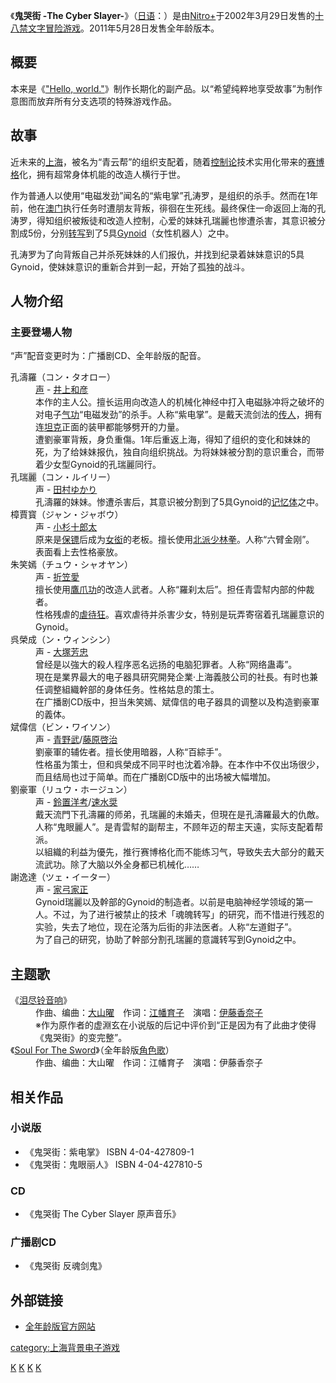 {{Link style|time=2015-12-11T02:12:23+00:00}}
{{unreferenced|time=2011-05-24T12:05:06+00:00}}
{{Infobox animanga/Headerofja
|title= 鬼哭街 -The Cyber Slayer-
|image= Kikokugai_cover.jpg
|size= 200px
|caption= 
|japanese=
|english= Kikokugai: The Cyber Slayer
|kana= きこくがい ザ サイバー スレイヤー
|romaji= Kikokugai Za Saibā Sureiyā
|genre= 
}}
{{Infobox animanga/Game
|類型=[[武侠|武侠]]、[[科幻|科幻]]、[[獵奇|獵奇]]、[[18禁|18禁]]
|使用平台=[[Windows_95|Windows 95]]/[[Windows_98|98]]/[[Windows_ME|ME]]/[[Windows_XP|XP]]/[[Mac|Mac]]<br/>[[Windows_XP|Windows XP]]/[[Windows_Vista|Vista]]/[[Windows_7|7]](全年龄版)
|最低配備=
|推薦配備=
|遊戲引擎=
|修正檔=
|最新版本=
|開發團隊=[[Nitro+|Nitro+]]
|代理商=Nitro+
|製作人=[[:ja:でじたろう|でじたろう]]
|監製=[[虚渊玄|虚渊玄]]
|腳本=虚渊玄
|人物設定=[[中央东口|中央东口]]
|音樂=[[ZIZZ_STUDIO|ZIZZ STUDIO]]
|媒體=CD-ROM<br/>DVD-ROM(全年龄版)
|遊戲人數=1
|發售日=2003年9月26日<br/>2011年5月28日（全年龄版）
|啟用時期=
|售價=3990日元<br/>4620日元（全年龄版）
|銷售數量=
|對象年齡=18禁<br/>15岁以上（全年龄版）
|周邊界面=
|內容圖片=
|名字變更=
|結局數=1
|記錄檔數=
|記錄檔容量=230字节
|快速記錄=
|快速讀取=
|繼續遊戲=
|畫面尺寸=800×600 16bit<br/>1024×768 32bit(全年龄版)
|全螢幕表示模式=有
|音樂形式=
|角色配音=无<br/>有(全年龄版)
|訊息回顧=有
|CG模式=有
|音樂模式=有
|回憶模式=无
|訊息略過=有
|自動模式=有
|其他=全篇无分支
}}
{{Infobox animanga/Novel
|輕小說= 是
|標題= 
|作者= 虚渊玄
|插圖= 
|出版社= [[角川Sneaker文库|角川Sneaker文库]]
|其他出版社= 
|連載雜誌= 
|label= 
|發售日= 
|開始= 2005年1月
|結束= 2005年3月
|冊數= 全2册
|話數= 
|其他= 
}}
{{Infobox animanga/RadioDrama
|媒體= 广播剧CD
|製作= Nitro+
|腳本= 虚淵玄
|演出= 
|出版商= 
|代理商= 
|label= 
|發售日= 
|開始= 
|結束= 
|售價= 
|銷售數量= 
|收錄時間= 
|話數= 
|枚數= 1
|其他= 
}}
{{Infobox animanga/Footerofja}}

《'''鬼哭街 -The Cyber Slayer-'''》（[[日语|日语]]：{{lang|ja|'''きこくがい ザ サイバー スレイヤー'''}}）是由[[Nitro+|Nitro+]]于2002年3月29日发售的[[十八禁|十八禁]][[文字冒险游戏|文字冒险游戏]]。2011年5月28日发售全年龄版本。

==概要==
本来是《[["Hello,_world."|"Hello, world."]]》制作长期化的副产品。以“希望纯粹地享受故事”为制作意图而放弃所有分支选项的特殊游戏作品。

==故事==
近未来的[[上海|上海]]，被名为“青云帮”的组织支配着，随着[[控制论|控制论]]技术实用化带来的[[赛博格|赛博格]]化，拥有超常身体机能的改造人横行于世。

作为普通人以使用“电磁发劲”闻名的“紫电掌”孔涛罗，是组织的杀手。然而在1年前，他在[[澳门|澳门]]执行任务时遭朋友背叛，徘徊在生死线。最终保住一命返回上海的孔涛罗，得知组织被叛徒和改造人控制，心爱的妹妹孔瑞麗也惨遭杀害，其意识被分割成5份，分别[[转写|转写]]到了5具[[:en:Gynoid|Gynoid]]（女性机器人）之中。

孔涛罗为了向背叛自己并杀死妹妹的人们报仇，并找到纪录着妹妹意识的5具Gynoid，使妹妹意识的重新合并到一起，开始了孤独的战斗。

==人物介绍==
===主要登場人物===
“声”配音变更时为：广播剧CD、全年龄版的配音。
; 孔濤羅（コン・タオロー）
: [[声優|声]] - [[井上和彦|井上和彦]]
: 本作的主人公。擅长运用向改造人的机械化神经中打入电磁脉冲将之破坏的对电子[[气功|气功]]“电磁发劲”的杀手。人称“紫电掌”。是戴天流剑法的[[传人|传人]]，拥有连[[坦克|坦克]]正面的装甲都能够劈开的力量。
: 遭劉豪軍背叛，身负重傷。1年后重返上海，得知了组织的变化和妹妹的死，为了给妹妹报仇，独自向组织挑战。为将妹妹被分割的意识重合，而带着少女型Gynoid的孔瑞麗同行。
; 孔瑞麗（コン・ルイリー）
: 声 - [[田村ゆかり|田村ゆかり]]
: 孔濤羅的妹妹。惨遭杀害后，其意识被分割到了5具Gynoid的[[记忆体|记忆体]]之中。
; 樟賈寳（ジャン・ジャボウ）
: 声 - [[小杉十郎太|小杉十郎太]]
: 原来是[[保镖|保镖]]后成为[[性交易媒合者|女衒]]的老板。擅长使用[[少林拳|北派少林拳]]。人称“六臂金刚”。
: 表面看上去性格豪放。
; 朱笑嫣（チュウ・シャオヤン）
: 声 - [[折笠愛|折笠愛]]
: 擅长使用[[鷹爪功|鷹爪功]]的改造人武者。人称“羅刹太后”。担任青雲幇内部的仲裁者。
: 性格残虐的[[虐待狂|虐待狂]]。喜欢虐待并杀害少女，特别是玩弄寄宿着孔瑞麗意识的Gynoid。
; 呉榮成（ン・ウィンシン）
: 声 - [[大塚芳忠|大塚芳忠]]
: 曾经是以強大的殺人程序恶名远扬的电脑犯罪者。人称“网络蛊毒”。
: 現在是業界最大的电子器具研究開発企業·上海義肢公司的社長。有时也兼任调整組織幹部的身体任务。性格姑息的策士。
: 在广播剧CD版中，担当朱笑嫣、斌偉信的电子器具的调整以及构造劉豪軍的義体。
; 斌偉信（ビン・ワイソン）
: 声 - [[青野武|青野武]]/[[藤原啓治|藤原啓治]]
: 劉豪軍的辅佐者。擅长使用暗器，人称“百綜手”。
: 性格虽为策士，但和呉榮成不同平时也沈着冷静。在本作中不仅出场很少，而且结局也过于简单。而在广播剧CD版中的出场被大幅増加。
; 劉豪軍（リュウ・ホージュン）
: 声 - [[鈴置洋考|鈴置洋考]]/[[速水奨|速水奨]]
: 戴天流門下孔濤羅的师弟，孔瑞麗的未婚夫，但現在是孔濤羅最大的仇敵。人称“鬼眼麗人”。是青雲幇的副帮主，不顾年迈的帮主天遠，实际支配着帮派。
: 以組織的利益为優先，推行赛博格化而不能练习气，导致失去大部分的戴天流武功。除了大脑以外全身都已机械化……
; 謝逸達（ツェ・イーター）
: 声 - [[家弓家正|家弓家正]]
: Gynoid瑞麗以及幹部的Gynoid的制造者。以前是电脑神经学领域的第一人。不过，为了进行被禁止的技术「魂魄转写」的研究，而不惜进行残忍的实验，失去了地位，现在沦落为后街的非法医者。人称“左道鉗子”。
: 为了自己的研究，协助了幹部分割孔瑞麗的意識转写到Gynoid之中。

==主题歌==
; 《[[泪尽铃音响|泪尽铃音响]]》
: 作曲、编曲：[[大山曜|大山曜]]　作词：[[江幡育子|江幡育子]]　演唱：[[伊藤香奈子|伊藤香奈子]]
: ※作为原作者的虚淵玄在小说版的后记中评价到“正是因为有了此曲才使得《鬼哭街》的变完整”。
; 《[[Soul_For_The_Sword|Soul For The Sword]]》（全年龄版[[角色歌|角色歌]]）
: 作曲、编曲：大山曜　作词：江幡育子　演唱：伊藤香奈子

==相关作品==
=== 小说版 ===
* 《鬼哭街：紫电掌》 ISBN 4-04-427809-1
* 《鬼哭街：鬼眼丽人》 ISBN 4-04-427810-5

=== CD ===
* 《鬼哭街 The Cyber Slayer 原声音乐》

=== 广播剧CD ===
* 《鬼哭街 反魂剑鬼》

==外部链接==
*{{Ja icon}}[http://www.nitroplus.co.jp/game/kikokugai/ 全年龄版官方网站]

{{Nitroplus}}
{{虛淵玄}}

[[Category:Nitro+|K]]
[[Category:美少女遊戲|K]]
[[Category:冒险游戏|K]]
[[Category:2002年日本成人遊戲|K]]
[[category:上海背景电子游戏|category:上海背景电子游戏]]